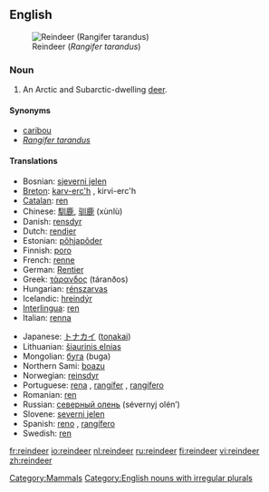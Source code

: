 {{wikipedia}}
==English==
[[Image:Deer.jpg|thumbnail|right|Reindeer (''Rangifer tarandus'')]]

===Noun===
{{en-noun|reindeer}}

# {{zoology}} An Arctic and Subarctic-dwelling [[deer]].

====Synonyms====
*[[caribou]]
*''[[Rangifer tarandus]]''

====Translations====
{{top}}
*Bosnian: [[sjeverni jelen]] {{m}}
*[[Breton]]: [[karv-erc'h]] {{m}}, kirvi-erc'h {{p}}
*[[Catalan]]: [[ren]] {{m}}
*Chinese: [[馴鹿]], [[驯鹿]] (xùnlù)
*Danish: [[rensdyr]]
*Dutch: [[rendier]] {{n}}
*Estonian: [[põhjapõder]]
*Finnish: [[poro]]
*French: [[renne]] {{m}}
*German: [[Rentier]] {{n}}
*Greek: [[τάρανδος]] (táranðos) {{m}}
*Hungarian: [[rénszarvas]]
*Icelandic: [[hreindýr]] {{n}}
*[[Interlingua]]: [[ren]]
*Italian: [[renna]] {{f}}
{{mid}}
*Japanese: [[トナカイ]] ([[tonakai]])
*Lithuanian: [[šiaurinis elnias]] {{m}}
*Mongolian: [[буга]] (buga)
*Northern Sami: [[boazu]]
*Norwegian: [[reinsdyr]] {{n}}
*Portuguese: [[rena]] {{f}}, [[rangífer]] {{m}}, [[rangífero]] {{m}}
*Romanian: [[ren]] {{m}}
*Russian: [[северный олень]] (sévernyj olén’) {{m}}
*Slovene: [[severni jelen]] {{m}}
*Spanish: [[reno]] {{m}}, [[rangífero]] {{m}}
*Swedish: [[ren]] {{c}}
{{bottom}}

[[Category:Mammals]]
[[Category:English nouns with irregular plurals]]

[[fr:reindeer]]
[[io:reindeer]]
[[nl:reindeer]]
[[ru:reindeer]]
[[fi:reindeer]]
[[vi:reindeer]]
[[zh:reindeer]]